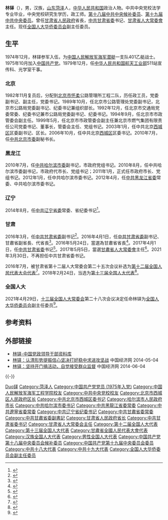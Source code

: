 {{Otheruses|林铎|other=同名或類似名的其它條目描述}}
{{Infobox_officeholder
| name = 林铎
| image name = 
| width = 
| now = {{CPC}}[[中国共产党甘肃省委员会|甘肅省委員會]]書記
| term_start = 2017年3月31日
| term_end = 2021年3月30日
| predecessor = [[王三運|王三運]]
| successor = [[尹弘|尹弘]]
| now1= [[甘肃省人民政府|甘肃省人民政府]][[甘肃行政长官列表|省長]]
| term_start1 = 2016年5月24日 
| term_end1 = 2017年4月11日
| predecessor1 = [[刘伟平_(1953年)|刘伟平]]
| successor1 = [[唐仁健|唐仁健]]
| sex = 
| different name = 
| party = {{CCP}}
| nationality = {{PRC}}
| Native place = 
| date of birth = {{birth year and age|1956|3}}
| place of birth = {{CHN}}[[山东省|山东省]][[菏泽市|菏泽市]]
| date of death = 
| place of death = 
| spouse = 
| relatives = 
| children = 
| profession = 法学专业
| religion = 
| signature = 
| website = 
| educate = 
*[[中共中央党校|中共中央党校]][[在职研究生|在职研究生]]
| past = 
| work = 
}}
'''林铎'''（{{bd|1956年|3月|catIdx=L林}}），男，汉族，[[山东省|山东]][[菏泽市|菏泽]]人，[[中华人民共和国|中华人民共和国]]政治人物。中共中央党校法学专业毕业，中央党校研究生学历，政工师。[[中国共产党第十八届中央委员会候补委员列表|第十八届中共中央候补委员]]、[[中国共产党第十九届中央委员会委员列表|第十九届中共中央委员]]。曾任[[甘肃省人民政府|甘肃省人民政府]]省長，[[中国共产党甘肃省委员会|中共甘肃省委]]书记、[[甘肃省人民代表大会常务委员会|甘肃省人大常委會]]主任。现任[[全国人民代表大会华侨委员会|全国人大华侨委员会]]副主任委员。

== 生平 ==
1974年12月，林铎参军入伍，为[[中国人民解放军海军|中国人民解放军海军]][[潜艇|潜艇]]一支队401乙艇战士。1975年10月加入[[中国共产党|中国共产党]]。1979年12月，任[[中华人民共和国航天工业部|中华人民共和国航天工业部]]511站宣传科、光学室干事。

=== 北京 ===
1982年11月复员后，分配到[[北京市|北京市]][[怀柔区|怀柔]]公路管理所工程二队，历任政工员，党委副书记、副主任，党委书记。1989年10月，任北京市公路管理处党委副书记，北京市公路局党委副书记、纪委书记兼组织部长。1992年12月，任北京市交通局党委常委、纪委书记兼市公路局党委副书记、纪委书记。1994年9月，任北京市市政管委会副主任。1999年5月，任北京市市政管委会副主任兼北京市燃气集团有限责任公司党委书记、董事长，管委会主任、党组书记。2003年1月，任中共北京[[西城区|西城区]]区委副书记、区长。2006年10月，任中共北京[[西城区_(1958–2010)|西城区]]区委书记。2010年7月，任[[中国共产党北京市委员会|中共北京市委]]副秘书长。

=== 黑龙江 ===
2010年7月，任[[中国共产党哈尔滨市委员会|中共哈尔滨市委]]副书记，市政府党组书记。2010年8月，任中共哈尔滨市委副书记，市政府代市长、党组书记；2011年1月，正式任市政府市长、党组书记。2012年1月，任中共哈尔滨市委书记。2012年4月，任[[中国共产党黑龙江省委员会|中共黑龙江省委]]常委、中共哈尔滨市委书记。

=== 辽宁 ===
2014年8月，任[[中国共产党辽宁省委员会|中共辽宁省委]]常委、省纪委书记<ref name="简历">{{cite web|title=哈尔滨市委书记林铎任辽宁省委常委、纪委书记[图/简历]|url=http://news.eastday.com/c/20140828/u1a8308674.html|accessdate=2014-08-28|date=2014-08-28|publisher=东方网|language=中文|archive-date=2020-04-07|archive-url=https://web.archive.org/web/20200407032305/http://news.eastday.com/c/20140828/u1a8308674.html|dead-url=no}}</ref>。

=== 甘肃 ===
2016年3月，任[[中国共产党甘肃省委员会|中共甘肃省委]]副书记<ref>{{cite web|title=辽宁省纪委书记林铎任甘肃省委副书记，刘伟平另有任用|url=http://www.thepaper.cn/newsDetail_forward_1449268|accessdate=2016-03-28|publisher=澎湃新闻|archive-date=2020-04-07|archive-url=https://web.archive.org/web/20200407032309/http://www.thepaper.cn/newsDetail_forward_1449268|dead-url=no}}</ref>。2016年4月1日，任[[中国共产党甘肃省委员会|中共甘肃省委]]副书记、甘肅省副省長、代省長<ref>{{cite web|title=甘肃省委副书记林铎任甘肃省代省长，刘伟平辞去省长职务|url=http://www.thepaper.cn/newsDetail_forward_1451566|accessdate=2016-04-01|publisher=澎湃新闻|archive-date=2020-12-09|archive-url=https://web.archive.org/web/20201209142838/http://www.thepaper.cn/newsDetail_forward_1451566|dead-url=no}}</ref>。2016年5月24日，當選為甘肅省省長<ref>{{cite web|title=林铎当选甘肃省长：将发展作为第一要务，完成脱贫攻坚任务|url=http://www.thepaper.cn/newsDetail_forward_1473816|accessdate=2016-05-24|publisher=澎湃新闻|archive-date=2020-04-07|archive-url=https://web.archive.org/web/20200407032320/http://www.thepaper.cn/newsDetail_forward_1473816|dead-url=no}}</ref>。2017年4月1日，任[[中国共产党甘肃省委员会|中共甘肃省委]]书记<ref>{{cite web|title=刘赐贵任海南省委书记 林铎任甘肃省委书记|url=http://news.163.com/17/0401/14/CGUOHQQ00001899O.html|date=2017-04-01|publisher=新华社|archiveurl=https://web.archive.org/web/20170402084011/http://news.163.com/17/0401/14/CGUOHQQ00001899O.html|archivedate=2017-04-02|dead-url=yes|access-date=2017-04-01}}</ref>。2017年5月5日，當選[[甘肃省人民代表大会常务委员会|甘肅省人大常委會]]主任<ref>{{cite web|title=林铎当选甘肃省人大常委会主任，唐仁健当选甘肃省长|url=http://www.thepaper.cn/newsDetail_forward_1678670|accessdate=2017-05-07|publisher=澎湃新闻|archive-date=2020-12-17|archive-url=https://web.archive.org/web/20201217143410/https://www.thepaper.cn/newsDetail_forward_1678670|dead-url=no}}</ref>。2021年3月30日，不再担任中共甘肃省委书记。

2016年7月，被甘肃省第十二届人大常委会第二十五次会议补选为[[第十二届全国人民代表大会代表名单|第十二届全国人民代表大会代表]]<ref name="d20h">{{cite news|title=王义芳、卢淳杰、田修思、周林和全国人大代表资格终止|url=http://www.thepaper.cn/newsDetail_forward_1523692|accessdate=2016-09-03|newspaper=澎湃新闻|archive-date=2020-04-07|archive-url=https://web.archive.org/web/20200407032336/http://www.thepaper.cn/newsDetail_forward_1523692|dead-url=no}}</ref>。2018年2月24日，当选为[[第十三届全国人民代表大会代表名单|第十三届全国人大代表]]<ref>{{Cite web|title=（受权发布）中华人民共和国第十三届全国人民代表大会代表名单|url=http://www.chinanews.com/gn/2018/02-25/8453959.shtml|accessdate=2021-02-13|work=中新网|archive-date=2018-02-27|archive-url=https://web.archive.org/web/20180227031724/http://www.chinanews.com/gn/2018/02-25/8453959.shtml|dead-url=no}}</ref>。

=== 全国人大 ===
2021年4月29日，[[第十三届全国人民代表大会常务委员会|十三届全国人大常委会]]第二十八次会议决定任命林铎为[[全国人民代表大会华侨委员会|全国人大华侨委员会]]副主任委员<ref>{{Cite web|title=甘肃省委原书记林铎任全国人大华侨委员会副主任委员|url=https://news.sina.com.cn/c/2021-04-29/doc-ikmxzfmk9731207.shtml|accessdate=2021-04-30|date=2021-04-29|last=澎湃新闻|publisher=新浪|archive-date=2021-05-01|archive-url=https://web.archive.org/web/20210501020123/https://news.sina.com.cn/c/2021-04-29/doc-ikmxzfmk9731207.shtml|dead-url=no}}</ref>。

== 参考资料 ==
{{reflist}}

== 外部链接 ==
* [http://cpc.people.com.cn/gbzl/html/121000234.html 林铎-中国党政领导干部资料库] {{Wayback|url=http://cpc.people.com.cn/gbzl/html/121000234.html |date=20160304114954 }}
* [http://hlj.ce.cn/sy/sldhdbdj/201405/04/t20140504_1493093.shtml 林铎：认清形势提振信心坚决打好稳中求进攻坚战] {{Wayback|url=http://hlj.ce.cn/sy/sldhdbdj/201405/04/t20140504_1493093.shtml |date=20140504153649 }} 中国经济网 2014-05-04
* [https://web.archive.org/web/20140606215220/http://hlj.ce.cn/sy/gd/201311/27/t20131127_1219661.shtml 林铎：坚持开门搞活动，自觉接受群众监督] 中国经济网 2014-06-04

{{-}}
{{start box}}
{{s-ppo|cpc}}
{{s-before|[[王三运|王三运]]}}
{{s-title|[[中国共产党甘肃省委员会|中国共产党甘肃省委员会]]書記|2017年4月－2021年3月}} 
{{s-after|[[尹弘|尹　弘]]}}
{{s-before|[[王俊莲|王俊莲]]}}
{{s-title|[[中国共产党辽宁省纪律检查委员会|中国共产党辽宁省纪律检查委员会]]书记|2014年8月－2016年3月}}
{{s-after|[[陈小江|陈小江]]}}
{{s-before|[[盖如垠|盖如垠]]}}
{{s-title|[[中国共产党哈尔滨市委员会|中国共产党哈尔滨市委员会]]书记|2012年1月－2014年8月}}
{{s-after|[[陈海波_(1962年)|陈海波]]}}
{{s-before|[[吕锡文|吕锡文]]}}
{{s-title|[[西城区_(1958–2010)|中國共產黨北京市西城區委員會]]書記|2006年10月－2010年7月}}
{{s-after|[[王宁_(1960年)|王　寧]]}}
{{s-par|prc-lpc}}
{{s-before|[[王三运|王三运]]}}
{{s-title|[[甘肃省人民代表大会常务委员会|甘肃省人民代表大会常务委员会]]主任|2017年5月－2021年4月}}
{{s-after|[[尹弘|尹　弘]]}}
{{s-gov|prc}}
{{s-before|[[刘伟平_(1953年)|刘伟平]]}}
{{s-title|[[甘肃省人民政府|甘肃省人民政府]]省长|2016年5月－2017年4月}}
{{s-after|[[唐仁健|唐仁健]]}}
{{s-before|[[张效廉|张效廉]]}}
{{s-title|[[哈尔滨市人民政府|哈尔滨市人民政府]]市长|2010年8月－2012年1月}}
{{s-after|[[宋希斌|宋希斌]]}}
{{end box}}

{{中华人民共和国甘肃省正职领导人|nocat}}
{{甘肃行政长官}}
{{哈尔滨市市长}}
{{1995届中央党校一年制中青年干部培训班}}

{{Authority control}}

{{DEFAULTSORT:Lin林}}
[[Category:林姓|Duo铎]]
[[Category:菏泽人|Category:菏泽人]]
[[Category:中国共产党党员_(1975年入党)|Category:中国共产党党员 (1975年入党)]]
[[Category:中国人民解放军海军工程学院校友|Category:中国人民解放军海军工程学院校友]]
[[Category:中共中央党校校友|Category:中共中央党校校友]]
[[Category:北京市西城区人民政府区长|Category:北京市西城区人民政府区长]]
[[Category:中共北京市西城区委书记|Category:中共北京市西城区委书记]]
[[Category:哈尔滨市人民政府市长|Category:哈尔滨市人民政府市长]]
[[Category:中共哈尔滨市委书记|Category:中共哈尔滨市委书记]]
[[Category:中共黑龍江省委常委|Category:中共黑龍江省委常委]]
[[Category:中共遼寧省委常委|Category:中共遼寧省委常委]]
[[Category:中共辽宁省纪委书记|Category:中共辽宁省纪委书记]]
[[Category:中共甘肅省委常委|Category:中共甘肅省委常委]]
[[Category:中共甘肅省委副書記|Category:中共甘肅省委副書記]]
[[Category:甘肃省人民政府省长|Category:甘肃省人民政府省长]]
[[Category:中共甘肃省委书记|Category:中共甘肃省委书记]]
[[Category:甘肃省人大常委会主任|Category:甘肃省人大常委会主任]]
[[Category:第十二届全国人大代表|Category:第十二届全国人大代表]]
[[Category:第十三届全国人大代表|Category:第十三届全国人大代表]]
[[Category:甘肅省全國人民代表大會代表|Category:甘肅省全國人民代表大會代表]]
[[Category:汉族全国人大代表|Category:汉族全国人大代表]]
[[Category:男性全国人大代表|Category:男性全国人大代表]]
[[Category:中国共产党第十八届中央委员会候补委员|Category:中国共产党第十八届中央委员会候补委员]]
[[Category:中国共产党第十九届中央委员会委员|Category:中国共产党第十九届中央委员会委员]]
[[Category:中共十八大代表|Category:中共十八大代表]]
[[Category:中共十九大代表|Category:中共十九大代表]]
[[Category:全国人大华侨委员会副主任委员|Category:全国人大华侨委员会副主任委员]]